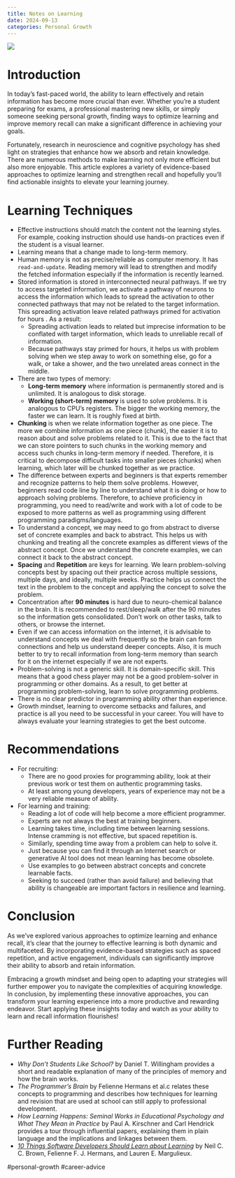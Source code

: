 ```yaml
---
title: Notes on Learning
date: 2024-09-13
categories: Personal Growth
---
```


![](test.svg)

# Introduction

In today's fast-paced world, the ability to learn effectively and retain
information has become more crucial than ever. Whether you're a student 
preparing for exams, a professional mastering new skills, or simply someone
seeking personal growth, finding ways to optimize learning and improve 
memory recall can make a significant difference in achieving your goals.

Fortunately, research in neuroscience and cognitive psychology has shed 
light on strategies that enhance how we absorb and retain knowledge. 
There are numerous methods to make learning not only more efficient but also 
more enjoyable.
This article explores a variety of evidence-based approaches to optimize 
learning and strengthen recall and hopefully you'll find actionable insights 
to elevate your learning journey.

# Learning Techniques

- Effective instructions should match the content not the learning styles. For
  example, cooking instruction should use hands-on practices even if the student is a
  visual learner.
- Learning means that a change made to long-term memory.
- Human memory is not as precise/reliable as computer memory. It has
  `read-and-update`. Reading memory will lead to strengthen and modify the
  fetched information especially if the information is recently learned.
- Stored information is stored in interconnected neural pathways. If we try to
  access targeted information, we activate a pathway of neurons to access the
  information which leads to spread the activation to other connected pathways
  that may not be related to the target information. This spreading activation
  leave related pathways primed for activation for hours . As a result:
    - Spreading activation leads to related but imprecise information to be
      conflated with target information, which leads to unreliable recall of
      information.
    - Because pathways stay primed for hours, it helps us with problem solving
      when we step away to work on something else, go for a walk, or take a
      shower, and the two unrelated areas connect in the middle.
- There are two types of memory:
    - **Long-term memory** where information is permanently stored and is
      unlimited. It is analogous to disk storage.
    - **Working (short-term) memory** is used to solve problems. It is analogous to
      CPU's registers. The bigger the working memory, the faster we can learn.
      It is roughly fixed at birth.
- **Chunking** is when we relate information together as one piece. The more we
  combine information as one piece (chunk), the easier it is to reason about
  and solve problems related to it. This is due to the fact that we can store
  pointers to such chunks in the working memory and access such chunks in
  long-term memory if needed. Therefore, it is critical to decompose difficult
  tasks into smaller pieces (chunks) when learning, which later will be chunked
  together as we practice.
- The difference between experts and beginners is that experts remember and
  recognize patterns to help them solve problems. However, beginners read code
  line by line to understand what it is doing or how to approach solving
  problems. Therefore, to achieve proficiency in programming, you need to
  read/write and work with a lot of code to be exposed to more patterns as well
  as programming using different programming paradigms/languages.
- To understand a concept, we may need to go from abstract to diverse set of
  concrete examples and back to abstract. This helps us with chunking and
  treating all the concrete examples as different views of the abstract
  concept. Once we understand the concrete examples, we can connect it back to
  the abstract concept.
- **Spacing** and **Repetition** are keys for learning. We learn problem-solving
  concepts best by spacing out their practice across multiple sessions,
  multiple days, and ideally, multiple weeks. Practice helps us connect the
  text in the problem to the concept and applying the concept to solve the
  problem.
- Concentration after **90 minutes** is hard due to neuro-chemical balance in the
  brain. It is recommended to rest/sleep/walk after the 90 minutes so the
  information gets consolidated. Don't work on other tasks, talk to others, or
  browse the internet.
- Even if we can access information on the internet, it is advisable to
  understand concepts we deal with frequently so the brain can form connections
  and help us understand deeper concepts. Also, it is much better to try to
  recall information from long-term memory than search for it on the internet
  especially if we are not experts.
- Problem-solving is not a generic skill. It is domain-specific skill. This
  means that a good chess player may not be a good problem-solver in
  programming or other domains. As a result, to get better at programming
  problem-solving, learn to solve programming problems.
- There is no clear predictor in programming ability other than experience.
- Growth mindset, learning to overcome setbacks and failures, and practice is
  all you need to be successful in your career. You will have to always
  evaluate your learning strategies to get the best outcome.

# Recommendations

- For recruiting:
    - There are no good proxies for programming ability, look at their 
    previous work or test them on authentic programming tasks.
    - At least among young developers, years of experience may not be a very 
    reliable measure of ability.
- For learning and training:
    - Reading a lot of code will help become a more efficient programmer.
    - Experts are not always the best at training beginners.
    - Learning takes time, including time between learning sessions. 
    Intense cramming is not effective, but spaced repetition is.
    - Similarly, spending time away from a problem can help to solve it.
    - Just because you can find it through an Internet search or generative 
    AI tool does not mean learning has become obsolete.
    - Use examples to go between abstract concepts and concrete learnable facts.
    - Seeking to succeed (rather than avoid failure) and believing that ability 
    is changeable are important factors in resilience and learning.

# Conclusion

As we’ve explored various approaches to optimize learning and enhance recall, 
it’s clear that the journey to effective learning is both dynamic and multifaceted. 
By incorporating evidence-based strategies such as spaced repetition, and active 
engagement, individuals can significantly improve their ability to absorb and 
retain information.

Embracing a growth mindset and being open to adapting your strategies will 
further empower you to navigate the complexities of acquiring knowledge.
In conclusion, by implementing these innovative approaches, you can transform 
your learning experience into a more productive and rewarding endeavor. 
Start applying these insights today and watch as your ability to learn 
and recall information flourishes!

# Further Reading

- *Why Don't Students Like School?* by Daniel T. Willingham provides a short and 
readable explanation of many of the principles of memory and how the brain works.
- *The Programmer's Brain* by Felienne Hermans et al.c relates these concepts to 
programming and describes how techniques for learning and revision that are used 
at school can still apply to professional development.
- *How Learning Happens: Seminal Works in Educational Psychology and What They Mean 
in Practice* by Paul A. Kirschner and Carl Hendrick provides a tour through 
influential papers, explaining them in plain language and the implications and 
linkages between them.
- [*10 Things Software Developers Should Learn about Learning*](https://cacm.acm.org/magazines/2024/1/278891-10-things-software-developers-should-learn-about-learning/fulltext) by Neil C. C. Brown, Felienne F. J. Hermans, and Lauren E. Margulieux.

#personal-growth #career-advice 
